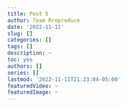 ```yaml
---
title: Post 5
author: Team Rreproduce
date: '2022-11-11'
slug: []
categories: []
tags: []
description: ~
toc: yes
authors: []
series: []
lastmod: '2022-11-11T21:23:04-05:00'
featuredVideo: ~
featuredImage: ~
---
```

